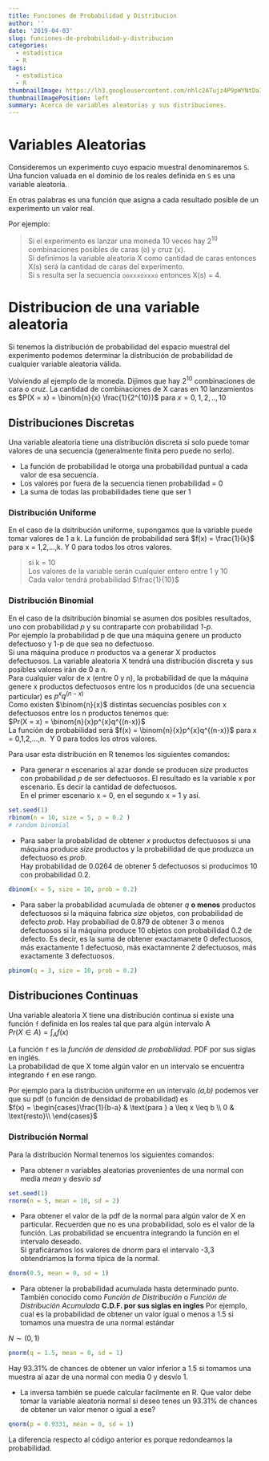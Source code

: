 ```yaml
---
title: Funciones de Probabilidad y Distribucion
author: ''
date: '2019-04-03'
slug: funciones-de-probabilidad-y-distribucion
categories:
  - estadistica
  - R
tags:
  - estadistica
  - R
thumbnailImage: https://lh3.googleusercontent.com/nhlc2ATujz4P9pWYNtDaIjekQkYVux3yLq9NLVo-768-FxONnhevkYazCYooWaNyjdusTUn7NEcYwIdigA=w287-h176
thumbnailImagePosition: left
summary: Acerca de variables aleatorias y sus distribuciones.
---
```


# Variables Aleatorias

Consideremos un experimento cuyo espacio muestral denominaremos ` S `.   
Una funcion valuada en el dominio de los reales definida en `S` es una variable aleatoria. 

En otras palabras es una función que asigna a cada resultado posible de un experimento un valor real.

Por ejemplo:

>  Si el experimento es lanzar una moneda 10 veces hay 2^10^ combinaciones posibles de caras (o) y cruz (x).  
>  Si definimos la variable aleatoria X como cantidad de caras entonces X(s) será la cantidad de caras del experimento.  
>  Si s resulta ser la secuencia `ooxxxoxxxo` entonces X(s) = 4.


# Distribucion de una variable aleatoria

Si tenemos la distribución de probabilidad del espacio muestral del experimento podemos determinar la distribución de probabilidad de cualquier variable aleatoria válida.

Volviendo al ejemplo de la moneda. Dijimos que hay 2^10^ combinaciones de cara o cruz.
La cantidad de combinaciones de X caras en 10 lanzamientos es $P(X = x) = \binom{n}{x} \frac{1}{2^{10}}$  para $x = 0,1,2,..,10$

## Distribuciones Discretas

Una variable aleatoria tiene una distribución discreta si solo puede tomar valores de una secuencia (generalmente finita pero puede no serlo). 

* La función de probabilidad le otorga una probabilidad puntual a cada valor de esa secuencia.
* Los valores por fuera de la secuencia tienen probabilidad  = 0
* La suma de todas las probabilidades tiene que ser 1

### Distribución Uniforme

En el caso de la dsitribución uniforme, supongamos que la variable puede tomar valores de 1 a k.
La función de probabilidad será $f(x) = \frac{1}{k}$ para x = 1,2,...,k. 
Y 0 para todos los otros valores.

> si k = 10  
> Los valores de la variable serán cualquier entero entre 1 y 10  
> Cada valor tendrá probabilidad $\frac{1}{10}$


### Distribución Binomial

En el caso de la dsitribución binomial se asumen dos posibles resultados, uno con probabilidad *p* y su contraparte con probabilidad *1-p*.  
Por ejemplo la probabilidad p de que una máquina genere un producto defectuoso y 1-p de que sea no defectuoso.  
Si una máquina produce *n* productos va a generar X productos defectuosos. La variable aleatoria X tendrá una distribución discreta y sus posibles valores irán de 0 a n.  
Para cualquier valor de x (entre 0 y n), la probabilidad de que la máquina genere x productos defectuosos entre los n producidos (de una secuencia particular) es $p^{x}q^{(n-x)}$  
Como existen $\binom{n}{x}$ distintas secuencias posibles con x defectuosos entre los n productos tenemos que:  
$Pr(X = x) = \binom{n}{x}p^{x}q^{(n-x)}$  
La función de probabilidad será $f(x) = \binom{n}{x}p^{x}q^{(n-x)}$ para x = 0,1,2,...,n. 
Y 0 para todos los otros valores.

Para usar esta distribución en R tenemos los siguientes comandos:

* Para generar *n* escenarios al azar donde se producen *size* productos con probabilidad *p* de ser defectuosos.
El resultado es la variable x por escenario. Es decir la cantidad de defectuosos.  
En el primer escenario x = 0, en el segundo x = 1 y así.
```r
set.seed(1)
rbinom(n = 10, size = 5, p = 0.2 )
# random binomial
```

* Para saber la probabilidad de obtener *x* productos defectuosos si una máquina produce *size* productos y la probabilidad de que produzca un defectuoso es *prob*.  
Hay probabilidad de 0.0264 de obtener 5 defectuosos si producimos 10 con probabilidad 0.2.

```r
dbinom(x = 5, size = 10, prob = 0.2)
```

* Para saber la probabilidad acumulada de obtener *q* **o menos** productos defectuosos si la máquina fabrica *size* objetos, con probabilidad de defecto *prob*.
Hay probabiliad de 0.879 de obtener 3 o menos defectuosos si la máquina produce 10 objetos con probabilidad 0.2 de defecto.
Es decir, es la suma de obtener exactamanete 0 defectuosos, más exactamente 1 defectuoso, más exactamnente 2 defectuosos, más exactamente 3 defectuosos.
```r
pbinom(q = 3, size = 10, prob = 0.2)
```

## Distribuciones Continuas

Una variable aleatoria X tiene una distribución continua si existe una función `f` definida en los reales tal que para algún intervalo A  
$Pr(X \in A) = \int_{A} f(x)$  

La función `f` es la *función de densidad de probabilidad*. PDF por sus siglas en inglés.  
La probabilidad de que X tome algún valor en un intervalo se encuentra integrando `f` en ese rango.


Por ejemplo para la distribución uniforme en un intervalo *(a,b)* podemos ver que su pdf (o función de densidad de probabilidad) es  
$f(x) = \begin{cases}\frac{1}{b-a} & \text{para } a \leq x \leq b \\ 0 & \text{resto}\\  \end{cases}$

### Distribución Normal

Para la distribución Normal tenemos los siguientes comandos:  

* Para obtener *n* variables aleatorias provenientes de una normal con media *mean* y desvío *sd*
```r
set.seed(1)
rnorm(n = 5, mean = 10, sd = 2)
```

* Para obtener el valor de la pdf de la normal para algún valor de X en particular.
Recuerden que no es una probabilidad, solo es el valor de la función. Las probabilidad se encuentra integrando la función en el intervalo deseado.  
Si graficáramos los valores de dnorm para el intervalo -3,3 obtendríamos la forma típica de la normal.
```r
dnorm(0.5, mean = 0, sd = 1)
```

* Para obtener la probabilidad acumulada hasta determinado punto. También conocido como *Función de Distribución* o *Función de Distribución Acumulada* **C.D.F. por sus siglas en ingles**
Por ejemplo, cual es la probabilidad de obtener un valor igual o menos a 1.5 si tomamos una muestra de una normal estándar 

$N \sim (0,1)$
```r
pnorm(q = 1.5, mean = 0, sd = 1)
```

Hay 93.31% de chances de obtener un valor inferior a 1.5 si tomamos una muestra al azar de una normal con media 0 y desvío 1.

* La inversa también se puede calcular facilmente en R. Que valor debe tomar la variable aleatoria normal si deseo tenes un 93.31% de chances de obtener un valor menor o igual a ese?

```r
qnorm(p = 0.9331, mean = 0, sd = 1)
```
La diferencia respecto al código anterior es porque redondeamos la probabilidad.

 

 
